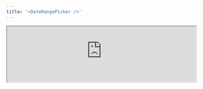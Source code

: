 ```yaml
---
title: '<DateRangePicker />'
---
```


<Frame>
  <iframe
    height={90}
    width='100%'
    src="https://morph-data-components-storybook.netlify.app/iframe.html?args=&globals=&id=input-components-date-picker--date-range-picker-story"
  />
</Frame>

`<DateRangePicker>` is a component for entering a date range into the state declared by the `defineState()` function.

```tsx
import { defineState } from '@morph-data/components';

export const { dateStart, dateEnd } = defineState({ dateStart: undefined, dateEnd: undefined });

<DateRangePicker state={[dateStart, dateEnd]} />
```

## Properties

<ParamField path="state" type="[State, State]" required>
  State object to bind the input values of the component. Specify the state declared by the `defineState()` function. Specify the start date and end date in an array of length 2.
</ParamField>

